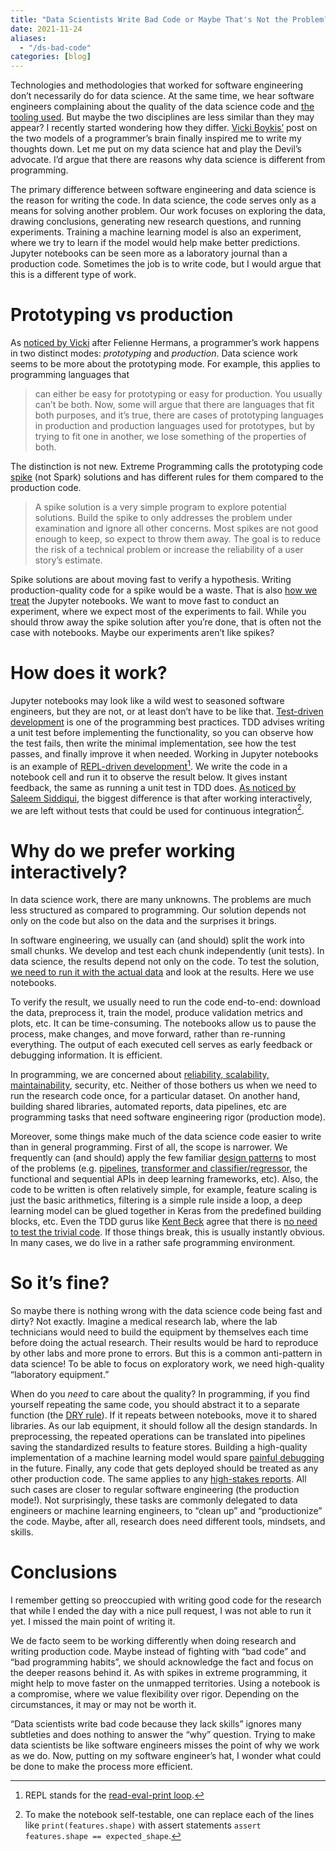 ```yaml
---
title: "Data Scientists Write Bad Code or Maybe That's Not the Problem?"
date: 2021-11-24
aliases:
  - "/ds-bad-code"
categories: [blog]
---
```


Technologies and methodologies that worked for software engineering don't necessarily do for data science. At the same time, we hear software engineers complaining about the quality of the data science code and [the tooling used][joel-grus]. But maybe the two disciplines are less similar than they may appear? I recently started wondering how they differ. [Vicki Boykis'][two-modes] post on the two models of a programmer's brain finally inspired me to write my thoughts down. Let me put on my data science hat and play the Devil's advocate. I'd argue that there are reasons why data science is different from programming.

The primary difference between software engineering and data science is the reason for writing the code. In data science, the code serves only as a means for solving another problem. Our work focuses on exploring the data, drawing conclusions, generating new research questions, and running experiments. Training a machine learning model is also an experiment, where we try to learn if the model would help make better predictions. Jupyter notebooks can be seen more as a laboratory journal than a production code. Sometimes the job is to write code, but I would argue that this is a different type of work.

# Prototyping vs production

As [noticed by Vicki][two-modes] after Felienne Hermans, a programmer's work happens in two distinct modes: *prototyping* and *production*. Data science work seems to be more about the prototyping mode. For example, this applies to programming languages that

> can either be easy for prototyping or easy for production. You usually can’t be both. Now, some will argue that there are languages that fit both purposes, and it’s true, there are cases of prototyping languages in production and production languages used for prototypes, but by trying to fit one in another, we lose something of the properties of both.

The distinction is not new. Extreme Programming calls the prototyping code [spike][spike] (not Spark) solutions and has different rules for them compared to the production code.

> A spike solution is a very simple program to explore potential solutions. Build the spike to only addresses the problem under examination and ignore all other concerns. Most spikes are not good enough to keep, so expect to throw them away. The goal is to reduce the risk of a technical problem or increase the reliability of a user story's estimate.

Spike solutions are about moving fast to verify a hypothesis. Writing production-quality code for a spike would be a waste. That is also [how we treat][no-prod-notebooks] the Jupyter notebooks. We want to move fast to conduct an experiment, where we expect most of the experiments to fail. While you should throw away the spike solution after you're done, that is often not the case with notebooks. Maybe our experiments aren't like spikes?

# How does it work?

Jupyter notebooks may look like a wild west to seasoned software engineers, but they are not, or at least don't have to be like that. [Test-driven development][tdd] is one of the programming best practices. TDD advises writing a unit test before implementing the functionality, so you can observe how the test fails, then write the minimal implementation, see how the test passes, and finally improve it when needed. Working in Jupyter notebooks is an example of [REPL-driven development][rdd1][^1]. We write the code in a notebook cell and run it to observe the result below. It gives instant feedback, the same as running a unit test in TDD does. [As noticed by Saleem Siddiqui][thoughtworks-podcast], the biggest difference is that after working interactively, we are left without tests that could be used for continuous integration[^2].

# Why do we prefer working interactively?

In data science work, there are many unknowns. The problems are much less structured as compared to programming. Our solution depends not only on the code but also on the data and the surprises it brings.

In software engineering, we usually can (and should) split the work into small chunks. We develop and test each chunk independently (unit tests). In data science, the results depend not only on the code. To test the solution, [we need to run it with the actual data][thoughtworks-podcast] and look at the results. Here we use notebooks.

To verify the result, we usually need to run the code end-to-end: download the data, preprocess it, train the model, produce validation metrics and plots, etc. It can be time-consuming. The notebooks allow us to pause the process, make changes, and move forward, rather than re-running everything. The output of each executed cell serves as early feedback or debugging information. It is efficient.

In programming, we are concerned about [reliability, scalability, maintainability][rms], security, etc. Neither of those bothers us when we need to run the research code once, for a particular dataset. On another hand, building shared libraries, automated reports, data pipelines, etc are programming tasks that need software engineering rigor (production mode).

Moreover, some things make much of the data science code easier to write than in general programming. First of all, the scope is narrower. We frequently can (and should) apply the few familiar [design patterns][ml-design-patterns] to most of the problems (e.g. [pipelines][pipelines], [transformer and classifier/regressor][sklearn-base], the functional and sequential APIs in deep learning frameworks, etc). Also, the code to be written is often relatively simple, for example, feature scaling is just the basic arithmetics, filtering is a simple rule inside a loop, a deep learning model can be glued together in Keras from the predefined building blocks, etc. Even the TDD gurus like [Kent Beck][kent-beck] agree that there is [no need to test the trivial code][no-need-to-test]. If those things break, this is usually instantly obvious. In many cases, we do live in a rather safe programming environment.

# So it's fine?

So maybe there is nothing wrong with the data science code being fast and dirty? Not exactly. Imagine a medical research lab, where the lab technicians would need to build the equipment by themselves each time before doing the actual research. Their results would be hard to reproduce by other labs and more prone to errors. But this is a common anti-pattern in data science! To be able to focus on exploratory work, we need high-quality "laboratory equipment."

When do you *need* to care about the quality? In programming, if you find yourself repeating the same code, you should abstract it to a separate function (the [DRY rule][dry]). If it repeats between notebooks, move it to shared libraries. As our lab equipment, it should follow all the design standards. In preprocessing, the repeated operations can be translated into pipelines saving the standardized results to feature stores. Building a high-quality implementation of a machine learning model would spare [painful debugging][debugging-ml] in the future. Finally, any code that gets deployed should be treated as any other production code. The same applies to any [high-stakes reports][mlops-podcast]. All such cases are closer to regular software engineering (the production mode!). Not surprisingly, these tasks are commonly delegated to data engineers or machine learning engineers, to "clean up" and "productionize" the code. Maybe, after all, research does need different tools, mindsets, and skills.

# Conclusions

I remember getting so preoccupied with writing good code for the research that while I ended the day with a nice pull request, I was not able to run it yet. I missed the main point of writing it.

We de facto seem to be working differently when doing research and writing production code. Maybe instead of fighting with "bad code" and "bad programming habits", we should acknowledge the fact and focus on the deeper reasons behind it. As with spikes in extreme programming, it might help to move faster on the unmapped territories. Using a notebook is a compromise, where we value flexibility over rigor. Depending on the circumstances, it may or may not be worth it.

"Data scientists write bad code because they lack skills" ignores many subtleties and does nothing to answer the "why" question. Trying to make data scientists be like software engineers misses the point of why we work as we do. Now, putting on my software engineer's hat, I wonder what could be done to make the process more efficient.


[^1]: REPL stands for the [read-eval-print loop][rdd2].
[^2]: To make the notebook self-testable, one can replace each of the lines like `print(features.shape)` with assert statements `assert features.shape == expected_shape`.

[joel-grus]: https://www.youtube.com/watch?v=7jiPeIFXb6UT
[spike]: http://www.extremeprogramming.org/rules/spike.html
[two-modes]: https://veekaybee.github.io/2021/11/07/typed-pipe/
[no-prod-notebooks]: https://martinfowler.com/articles/productize-data-sci-notebooks.html
[tdd]: https://www.goodreads.com/book/show/4268826-growing-object-oriented-software-guided-by-tests
[rdd1]: https://web.archive.org/web/20210920203741/https://practical.li/clojure/repl-driven-devlopment.html
[rdd2]: https://mikelevins.github.io/posts/2020-12-18-repl-driven
[thoughtworks-podcast]: https://podcasts.apple.com/pl/podcast/thoughtworks-technology-podcast/id881136697?i=1000542363263
[mocking]: https://realpython.com/python-mock-library/
[pipelines]: https://mahmoudyusof.github.io/general/scikit-learn-pipelines/
[sklearn-base]: https://scikit-learn.org/stable/modules/classes.html#module-sklearn.base
[kent-beck]: https://stackoverflow.com/questions/153234/how-deep-are-your-unit-tests/153565#153565
[no-need-to-test]: https://softwareengineering.stackexchange.com/questions/244705/what-kind-of-code-would-kent-beck-avoid-unit-testing
[dry]: https://www.martinfowler.com/bliki/BeckDesignRules.html
[debugging-ml]: https://fullstackdeeplearning.com/spring2021/lecture-7/
[ml-design-patterns]: https://www.goodreads.com/book/show/55275019-machine-learning-design-patterns
[mlops-podcast]: https://podcasts.apple.com/pl/podcast/mlops-community/id1505372978?i=1000541213916
[tech-debt]: https://www.martinfowler.com/bliki/TechnicalDebt.html
[rms]: https://www.oreilly.com/library/view/designing-data-intensive-applications/9781491903063/ch01.html

